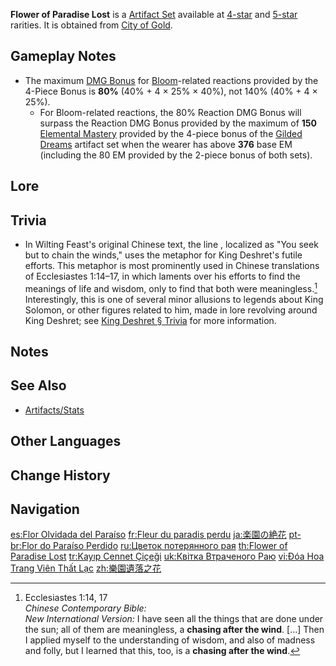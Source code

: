 {{Artifact Set Infobox
|id        = 524
|flower    = Ay-Khanoum's Myriad
|plume     = Wilting Feast
|sands     = A Moment Congealed
|goblet    = Secret-Keeper's Magic Bottle
|circlet   = Amethyst Crown
|2pcBonus  = Increases [[Elemental Mastery]] by 80.
|4pcBonus  = The equipping character's [[Bloom]], [[Hyperbloom]], and [[Burgeon]] reaction DMG are increased by 40%. Additionally, after the equipping character triggers Bloom, Hyperbloom, or Burgeon, they will gain another 25% bonus to the effect mentioned prior. Each stack of this lasts 10s. Max 4 stacks simultaneously. This effect can only be triggered once per second. The character who equips this can still trigger its effects when not on the field.
|eff_att1  = Bloom DMG Increase
|eff_att2  = Hyperbloom DMG Increase
|eff_att3  = Burgeon DMG Increase
|eff_att4  = Elemental Mastery
|eff_att5  = Elemental Reaction DMG Increase
|eff_att6  = Elemental Reaction
|source4.1 = [[City of Gold]]
|source5.1 = [[City of Gold]]
|source5.2 = [[Artifact Strongbox: Flower of Paradise Lost]]
}}
'''Flower of Paradise Lost''' is a [[Artifact Set]] available at [[:Category:4-Star Artifacts|4-star]] and [[:Category:5-Star Artifacts|5-star]] rarities. It is obtained from [[City of Gold]].

==Gameplay Notes==
* The maximum [[DMG Bonus]] for [[Bloom]]-related reactions provided by the 4-Piece Bonus is '''80%''' (40% + 4 × 25% × 40%), not 140% (40% + 4 × 25%).
** For Bloom-related reactions, the 80% Reaction DMG Bonus will surpass the Reaction DMG Bonus provided by the maximum of '''150''' [[Elemental Mastery]] provided by the 4-piece bonus of the [[Gilded Dreams]] artifact set when the wearer has above '''376''' base EM (including the 80 EM provided by the 2-piece bonus of both sets).

==Lore==
{{Artifact Lore}}

==Trivia==
*In Wilting Feast's original Chinese text, the line {{Zh|你所追寻的不过皆是捕风}}, localized as "You seek but to chain the winds," uses the metaphor {{Zh|捕风|lit=to capture wind}} for King Deshret's futile efforts. This metaphor is most prominently used in Chinese translations of Ecclesiastes 1:14&ndash;17, in which {{w|Solomon|King Solomon}} laments over his efforts to find the meanings of life and wisdom, only to find that both were meaningless.<ref group="Note">Ecclesiastes 1:14, 17<br>''Chinese Contemporary Bible:'' {{Zh|我观察一切日光之下所做的事, 看啊, 都是虚空, 好像'''捕风'''。[...] 我又专心察明智慧和知识、狂妄和愚昧，却发现这也是'''捕风'''。}}<br>''New International Version:'' I have seen all the things that are done under the sun; all of them are meaningless, a '''chasing after the wind'''. [...] Then I applied myself to the understanding of wisdom, and also of madness and folly, but I learned that this, too, is a '''chasing after the wind'''.</ref> Interestingly, this is one of several minor allusions to legends about King Solomon, or other figures related to him, made in lore revolving around King Deshret; see [[King Deshret#Trivia|King Deshret § Trivia]] for more information.

==Notes==
{{Reflist|note=1}}

==See Also==
*[[Artifacts/Stats]]

==Other Languages==
{{Other Languages
|en        = Flower of Paradise Lost
|zhs       = 乐园遗落之花
|zhs_rm    = Lèyuán Yíluò zhī Huā
|zht       = 樂園遺落之花
|zht_rm    = Lèyuán Yíluò zhī Huā
|zh_tl     = Flower of Paradise's Lost
|ja        = 楽園の絶花
|ja_rm     = Rakuen no Zekka
|ja_tl     = Paradise's Extinct Flower
|ko        = 잃어버린 낙원의 꽃
|ko_rm     = Ireobeorin Nagwon-ui Kkot
|ko_tl     = Flower of Paradise Lost
|es        = Flor Olvidada del Paraíso
|es_tl     = Paradise's Forgotten Flower
|fr        = Fleur du paradis perdu
|fr_tl     = Flower of the Lost Paradise
|ru        = Цветок потерянного рая
|ru_tl     = Flower of Paradise Lost
|th        = Flower of Paradise Lost
|vi        = Đóa Hoa Trang Viên Thất Lạc
|vi_tl     = 
|de        = Blumen des verlorenen Paradieses
|de_tl     = Flowers of the Lost Paradise
|id        = Flower of Paradise Lost
|pt        = Flor do Paraíso Perdido
|pt_tl     = 
|tr        = Kayıp Cennet Çiçeği
|tr_tl     = Lost Paradise Flower
|it        = Fiore del paradiso perduto
|it_tl     = Flower of the Lost Paradise
}}

==Change History==
{{Change History|3.3}}

==Navigation ==
{{Artifact Navbox}}

[[es:Flor Olvidada del Paraíso]]
[[fr:Fleur du paradis perdu]]
[[ja:楽園の絶花]]
[[pt-br:Flor do Paraíso Perdido]]
[[ru:Цветок потерянного рая]]
[[th:Flower of Paradise Lost]]
[[tr:Kayıp Cennet Çiçeği]]
[[uk:Квітка Втраченого Раю]]
[[vi:Đóa Hoa Trang Viên Thất Lạc]]
[[zh:樂園遺落之花]]